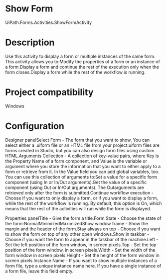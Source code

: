 ﻿# Show Form

UiPath.Forms.Activities.ShowFormActivity

# Description

Use this activity to display a form or multiple instances of the same form. This
                activity allows you to:Modify the properties of a form or an instance of a form.Display a form and continue the rest of the execution only when the form
                        closes.Display a form while the rest of the workflow is running.

# Project compatibility

Windows

# Configuration

Designer panelSelect
                            Form - The form that you want to show. You can select either
                        a .uiform file or an HTML file from your
                                project.uiform files are forms created in Studio, but you
                            can also design form files using custom HTML.Arguments
                            Collection - A collection of key-value pairs, where
                            Key is the Property Name of a form component, and
                            Value is the variable or argument where you store the information
                        that you want to either apply to a form or retrieve from it. In the
                            Value field you can add global variables, too. You can use this
                        collection of arguments to:Set a value for a
                                specific form component (using In or In/Out
                                arguments).Get the value of a
                                specific component (using Out or In/Out arguments).
                                The Outarguments are retrieved only after the form is
                                submitted.Continue workflow execution - Choose if you want to
                        only display a form, or if you want to display a form, while the rest of the
                        workflow is running. By default, this option is On, which means that
                        the rest of the activities will run while the form is displayed.

Properties panelTitle - Give the form a title.Form State - Choose the state of the form:NormalMinimizedMaximizedShow window
                            frame - Show the margin and the header of the form.Stay always on top - Choose if you want to show the
                        form on top of any other open windows.Show in taskbar - Choose if you want the form to
                        appear in the taskbar of the machine.Left - Set the left position of the form window, in
                        screen pixels.Top - Set the top position of the form window, in
                        screen pixels.Width - Set the width of the form window in screen
                        pixels.Height - Set the height of the form window in screen
                        pixels.Instance
                            Name - If you want to show multiple instances of a form
                        file, type a unique instance name here. If you have a single instance of a
                        form file, leave this field empty.
